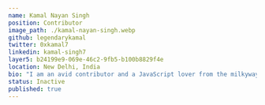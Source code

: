 ---
name: Kamal Nayan Singh
position: Contributor
image_path: ./kamal-nayan-singh.webp
github: legendarykamal
twitter: 0xkamal7
linkedin: kamal-singh7
layer5: b24199e9-069e-46c2-9fb5-b100b8829f4e
location: New Delhi, India 
bio: "I am an avid contributor and a JavaScript lover from the milkyway galaxy. The desire to contribute to open source led me to Meshery. I am happy to be here , learning many things and got to interact with talented people here making their footprints in the opensource world . I am trying to do my best and become better as a developer and in person too. K8s, docker, service meshes I always feel here the zeal to dive in , to learn more , to excel in the community. Lets Connect and get Meshy !"
status: Inactive
published: true
---
